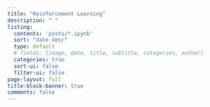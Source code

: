 ```yaml
---
title: "Reinforcement Learning"
description: " "
listing:
  contents: 'posts/*.ipynb'
  sort: "date desc"
  type: default
  # fields: [image, date, title, subtitle, categories, author]  
  categories: true
  sort-ui: false
  filter-ui: false
page-layout: full
title-block-banner: true
comments: false
---
```



